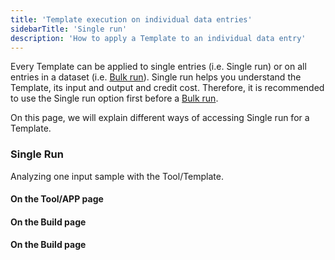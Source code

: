 ```yaml
---
title: 'Template execution on individual data entries'
sidebarTitle: 'Single run'
description: 'How to apply a Template to an individual data entry'
---
```


Every Template can be applied to single entries (i.e. Single run) or on all entries in a dataset (i.e. [Bulk run](/templates/bulk-run)).
Single run helps you understand the Template, its input and output and credit cost. Therefore, it is recommended to use the Single run option
first before a [Bulk run](/templates/bulk-run).

On this page, we will explain different ways of accessing Single run for a Template.

<Snippet file="clone-tip.mdx" />


### Single Run
Analyzing one input sample with the Tool/Template.

#### On the Tool/APP page
<Snippet file="single-run-app.mdx" />

#### On the Build page
<Snippet file="single-run-build.mdx" />

#### On the Build page
<Snippet file="single-bulk-run-table.mdx" />